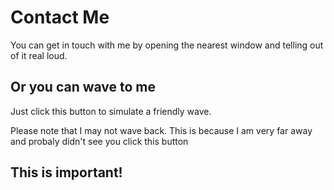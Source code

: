 
# Contact Me

You can get in touch with me by opening the nearest window and telling out of it real loud.

## Or you can wave to me

Just click this button to simulate a friendly wave.

<Wave />

Please note that I may not wave back. This is because I am very far away and probaly didn't see you click this button

<div style={{ background: "red" }}>

## This is important!


</div>
